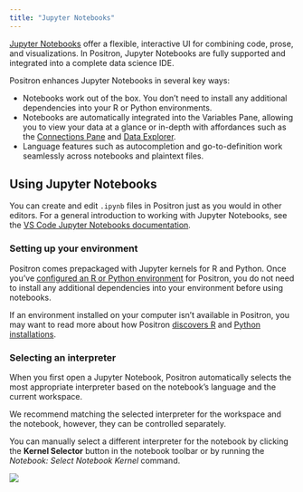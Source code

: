 ```yaml
---
title: "Jupyter Notebooks"
---
```


[Jupyter Notebooks](https://jupyter-notebook.readthedocs.io/en/latest/notebook.html) offer a flexible, interactive UI for combining code, prose, and visualizations. In Positron, Jupyter Notebooks are fully supported and integrated into a complete data science IDE.

Positron enhances Jupyter Notebooks in several key ways:

-   Notebooks work out of the box. You don't need to install any additional dependencies into your R or Python environments.
-   Notebooks are automatically integrated into the Variables Pane, allowing you to view your data at a glance or in-depth with affordances such as the [Connections Pane](connections-pane.qmd) and [Data Explorer](data-explorer.qmd).
-   Language features such as autocompletion and go-to-definition work seamlessly across notebooks and plaintext files.

<!--# TODO: Add a screenshot showcasing a data science notebook with the variables pane populated -->

## Using Jupyter Notebooks

You can create and edit `.ipynb` files in Positron just as you would in other editors. For a general introduction to working with Jupyter Notebooks, see the [VS Code Jupyter Notebooks documentation](https://code.visualstudio.com/docs/datascience/jupyter-notebooks).

### Setting up your environment

Positron comes prepackaged with Jupyter kernels for R and Python. Once you've [configured an R or Python environment](managing-interpreters.qmd) for Positron, you do not need to install any additional dependencies into your environment before using notebooks.

If an environment installed on your computer isn't available in Positron, you may want to read more about how Positron [discovers R](r-installations.qmd) and [Python installations](python-installations.qmd).

### Selecting an interpreter

When you first open a Jupyter Notebook, Positron automatically selects the most appropriate interpreter based on the notebook's language and the current workspace.

::: callout-tip
We recommend matching the selected interpreter for the workspace and the notebook, however, they can be controlled separately.
:::

You can manually select a different interpreter for the notebook by clicking the **Kernel Selector** button in the notebook toolbar or by running the _Notebook: Select Notebook Kernel_ command.

![](images/jupyter-notebooks-kernel-selector.png)